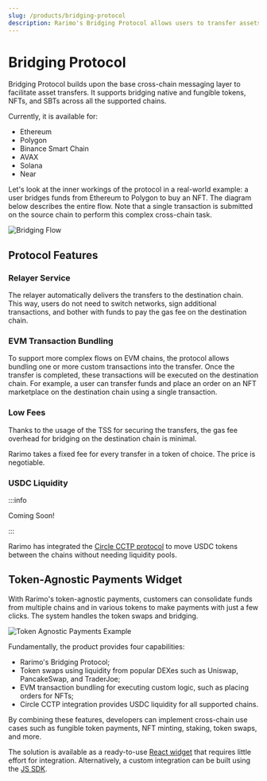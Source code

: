 ```yaml
---
slug: /products/bridging-protocol
description: Rarimo's Bridging Protocol allows users to transfer assets across chains.
---
```


# Bridging Protocol

Bridging Protocol builds upon the base cross-chain messaging layer to facilitate asset transfers. It supports bridging native and fungible tokens, NFTs, and SBTs across all the supported chains.

Currently, it is available for:

- Ethereum
- Polygon
- Binance Smart Chain
- AVAX
- Solana
- Near

Let's look at the inner workings of the protocol in a real-world example: a user bridges funds from Ethereum to Polygon to buy an NFT. The diagram below describes the entire flow. Note that a single transaction is submitted on the source chain to perform this complex cross-chain task.

![Bridging Flow](/img/bridging-flow.png)

## Protocol Features

### Relayer Service

The relayer automatically delivers the transfers to the destination chain. This way, users do not need to switch networks, sign additional transactions, and bother with funds to pay the gas fee on the destination chain.

### EVM Transaction Bundling

To support more complex flows on EVM chains, the protocol allows bundling one or more custom transactions into the transfer. Once the transfer is completed, these transactions will be executed on the destination chain. For example, a user can transfer funds and place an order on an NFT marketplace on the destination chain using a single transaction.

### Low Fees

Thanks to the usage of the TSS for securing the transfers, the gas fee overhead for bridging on the destination chain is minimal.

<!-- TODO: add figures -->

Rarimo takes a fixed fee for every transfer in a token of choice. The price is negotiable.

### USDC Liquidity

:::info

Coming Soon!

:::

Rarimo has integrated the [Circle CCTP protocol](https://www.circle.com/en/cross-chain-transfer-protocol) to move USDC tokens between the chains without needing liquidity pools.

## Token-Agnostic Payments Widget

With Rarimo's token-agnostic payments, customers can consolidate funds from multiple chains and in various tokens to make payments with just a few clicks. The system handles the token swaps and bridging.

![Token Agnostic Payments Example](/img/token-agnostic-receipt.png)

Fundamentally, the product provides four capabilities:

- Rarimo's Bridging Protocol;
- Token swaps using liquidity from popular DEXes such as Uniswap, PancakeSwap, and TraderJoe;
- EVM transaction bundling for executing custom logic, such as placing orders for NFTs;
- Circle CCTP integration provides USDC liquidity for all supported chains.

By combining these features, developers can implement cross-chain use cases such as fungible token payments, NFT minting, staking, token swaps, and more.

The solution is available as a ready-to-use [React widget](/products/bridging-protocol/api-reference#@rarimo/react-nft-checkout) that requires little effort for integration. Alternatively, a custom integration can be built using the [JS SDK](/products/bridging-protocol/api-reference#@rarimo/nft-checkout).
